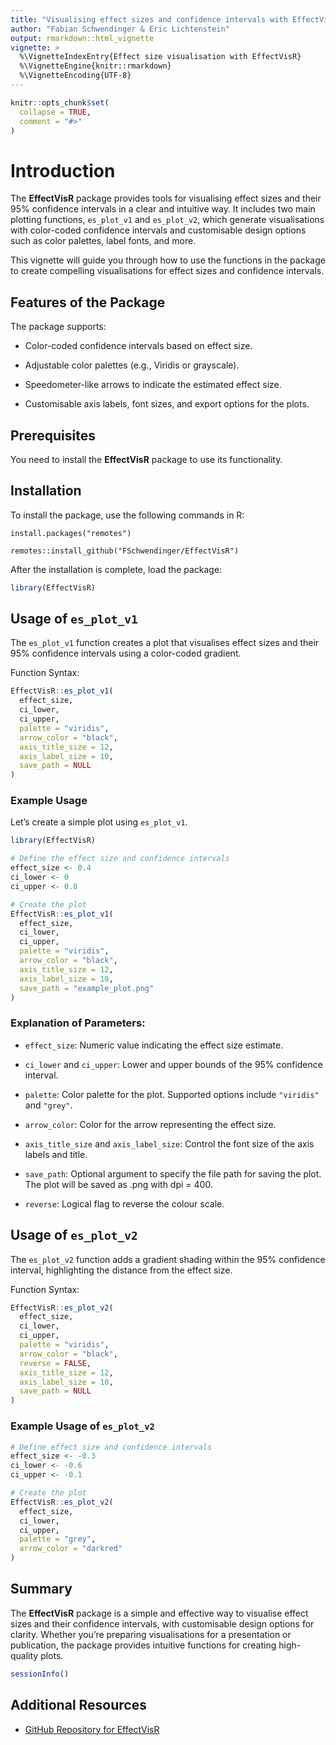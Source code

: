 ```yaml
---
title: "Visualising effect sizes and confidence intervals with EffectVisR"
author: "Fabian Schwendinger & Eric Lichtenstein"
output: rmarkdown::html_vignette
vignette: >
  %\VignetteIndexEntry{Effect size visualisation with EffectVisR}
  %\VignetteEngine{knitr::rmarkdown}
  %\VignetteEncoding{UTF-8}
---
```


```r
knitr::opts_chunk$set(
  collapse = TRUE,
  comment = "#>"
)
```

# Introduction

The **EffectVisR** package provides tools for visualising effect sizes and their 95% confidence intervals in a clear and intuitive way. It includes two main plotting functions, `es_plot_v1` and `es_plot_v2`, which generate visualisations with color-coded confidence intervals and customisable design options such as color palettes, label fonts, and more.

This vignette will guide you through how to use the functions in the package to create compelling visualisations for effect sizes and confidence intervals.


## Features of the Package

The package supports:

-   Color-coded confidence intervals based on effect size.

-   Adjustable color palettes (e.g., Viridis or grayscale).

-   Speedometer-like arrows to indicate the estimated effect size.

-   Customisable axis labels, font sizes, and export options for the plots.

## Prerequisites

You need to install the **EffectVisR** package to use its functionality.

## Installation

To install the package, use the following commands in R:

`install.packages("remotes")`

`remotes::install_github("FSchwendinger/EffectVisR")`

After the installation is complete, load the package:

```r

library(EffectVisR)
```

## Usage of `es_plot_v1`

The `es_plot_v1` function creates a plot that visualises effect sizes and their 95% confidence intervals using a color-coded gradient.

Function Syntax:

```r
EffectVisR::es_plot_v1(
  effect_size,
  ci_lower,
  ci_upper,
  palette = "viridis",
  arrow_color = "black",
  axis_title_size = 12,
  axis_label_size = 10,
  save_path = NULL
)
```

### Example Usage

Let's create a simple plot using `es_plot_v1`.

```r
library(EffectVisR)

# Define the effect size and confidence intervals
effect_size <- 0.4
ci_lower <- 0
ci_upper <- 0.8

# Create the plot
EffectVisR::es_plot_v1(
  effect_size,
  ci_lower,
  ci_upper,
  palette = "viridis",
  arrow_color = "black",
  axis_title_size = 12,
  axis_label_size = 10,
  save_path = "example_plot.png"
)
```

### Explanation of Parameters:

-   `effect_size`: Numeric value indicating the effect size estimate.

-   `ci_lower` and `ci_upper`: Lower and upper bounds of the 95% confidence interval.

-   `palette`: Color palette for the plot. Supported options include `"viridis"` and `"grey"`.

-   `arrow_color`: Color for the arrow representing the effect size.

-   `axis_title_size` and `axis_label_size`: Control the font size of the axis labels and title.

-   `save_path`: Optional argument to specify the file path for saving the plot. The plot will be saved as .png with dpi = 400.

-   `reverse`: Logical flag to reverse the colour scale.

## Usage of `es_plot_v2`

The `es_plot_v2` function adds a gradient shading within the 95% confidence interval, highlighting the distance from the effect size.

Function Syntax:

```r
EffectVisR::es_plot_v2(
  effect_size,
  ci_lower,
  ci_upper,
  palette = "viridis",
  arrow_color = "black",
  reverse = FALSE,
  axis_title_size = 12,
  axis_label_size = 10,
  save_path = NULL
)
```

### Example Usage of `es_plot_v2`

```r
# Define effect size and confidence intervals
effect_size <- -0.3
ci_lower <- -0.6
ci_upper <- -0.1

# Create the plot
EffectVisR::es_plot_v2(
  effect_size,
  ci_lower,
  ci_upper,
  palette = "grey",
  arrow_color = "darkred"
)
```

## Summary

The **EffectVisR** package is a simple and effective way to visualise effect sizes and their confidence intervals, with customisable design options for clarity. Whether you're preparing visualisations for a presentation or publication, the package provides intuitive functions for creating high-quality plots.

```r
sessionInfo()
```

## Additional Resources

-   [GitHub Repository for EffectVisR](https://github.com/FSchwendinger/EffectVisR)

